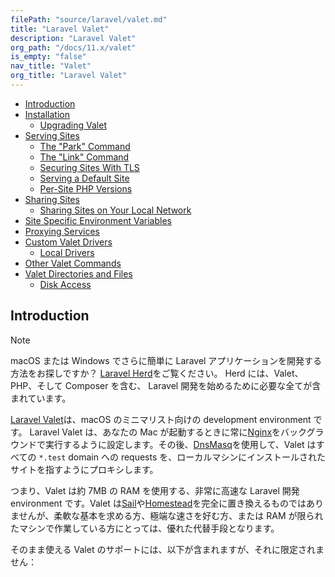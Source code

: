 ```yaml
---
filePath: "source/laravel/valet.md"
title: "Laravel Valet"
description: "Laravel Valet"
org_path: "/docs/11.x/valet"
is_empty: "false"
nav_title: "Valet"
org_title: "Laravel Valet"
---
```


<InPageIndex>

- [Introduction](#introduction)
- [Installation](#installation)
  - [Upgrading Valet](#upgrading-valet)
- [Serving Sites](#serving-sites)
  - [The "Park" Command](#the-park-command)
  - [The "Link" Command](#the-link-command)
  - [Securing Sites With TLS](#securing-sites)
  - [Serving a Default Site](#serving-a-default-site)
  - [Per-Site PHP Versions](#per-site-php-versions)
- [Sharing Sites](#sharing-sites)
  - [Sharing Sites on Your Local Network](#sharing-sites-on-your-local-network)
- [Site Specific Environment Variables](#site-specific-environment-variables)
- [Proxying Services](#proxying-services)
- [Custom Valet Drivers](#custom-valet-drivers)
  - [Local Drivers](#local-drivers)
- [Other Valet Commands](#other-valet-commands)
- [Valet Directories and Files](#valet-directories-and-files)
  - [Disk Access](#disk-access)

</InPageIndex>

<a name="introduction"></a>

## Introduction

> [!NOTE]  
> macOS または Windows でさらに簡単に Laravel アプリケーションを開発する方法をお探しですか？ [Laravel Herd](https://herd.laravel.com)をご覧ください。 Herd には、Valet、PHP、そして Composer を含む、 Laravel 開発を始めるために必要な全てが含まれています。

[Laravel Valet](https://github.com/laravel/valet)は、macOS のミニマリスト向けの development environment です。 Laravel Valet は、あなたの Mac が起動するときに常に[Nginx](https://www.nginx.com/)をバックグラウンドで実行するように設定します。その後、[DnsMasq](https://en.wikipedia.org/wiki/Dnsmasq)を使用して、Valet はすべての `*.test` domain への requests を、ローカルマシンにインストールされたサイトを指すようにプロキシします。

つまり、Valet は約 7MB の RAM を使用する、非常に高速な Laravel 開発 environment です。Valet は[Sail](/ja/php/laravel/v11.x/10-packages/sail)や[Homestead](/ja/php/laravel/v11.x/10-packages/homestead)を完全に置き換えるものではありませんが、柔軟な基本を求める方、極端な速さを好む方、または RAM が限られたマシンで作業している方にとっては、優れた代替手段となります。

そのまま使える Valet のサポートには、以下が含まれますが、それに限定されません：
